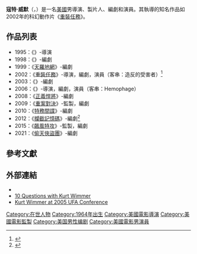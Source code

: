 {{noteTA
|G1=Movie
|G2=Show
}}
{{Infobox entertainer
| type = 導演
| name = 寇特·威默
| foreignname = {{lang|en|Kurt Wimmer}}
| image =
| caption = 
| birth_name = 
| birth_date = 1964年
| birth_place = 美國
| nationality = 美國
| alma_mater = [[南佛羅里達大學|南佛羅里達大學]]
| residence = 
| occupation = 導演、編劇、製片人、演員
| years_active = 1995年
| spouse = 
| grammyawards = 
| awards = 
}}
'''寇特·威默'''（{{lang-en|Kurt Wimmer}}，{{bd|1964年}}）是一名[[美國|美國]]男導演、製片人、編劇和演員。其執導的知名作品如2002年的科幻動作片《[[重裝任務|重裝任務]]》。

== 作品列表 ==
*1995：《{{link-en|烈血終結者|One Tough Bastard}}》-導演
*1998：《{{link-en|地動天驚 (電影)|Sphere (1998 film)|地動天驚}}》-編劇
*1999：《[[天羅地網_(1999年電影)|天羅地網]]》-編劇
*2002：《[[重裝任務|重裝任務]]》-導演，編劇，演員（客串：造反的受害者）<ref>{{cite web |url=http://www.equilibriumfans.com/commentarya7.htm |title=Equilibrium DVD Commentary: Kurt Wimmer: Chapter 7 |publisher=Equilibriumfans.com |date= |accessdate=2009-03-29 |archive-date=2010-11-22 |archive-url=https://web.archive.org/web/20101122123315/http://equilibriumfans.com/commentarya7.htm |dead-url=no }}</ref>
*2003：《{{link-en|C.I.A.追緝令|The Recruit}}》-編劇
*2006：《{{link-en|紫光任務|Ultraviolet (film)}}》-導演，編劇，演員（客串：Hemophage）
*2008：《[[正義悍將|正義悍將]]》-編劇
*2009：《[[重案對決|重案對決]]》-監製，編劇
*2010：《[[特務間諜|特務間諜]]》-編劇
*2012：《[[攔截記憶碼|攔截記憶碼]]》-編劇<ref name="VarietyJune2009">{{cite news |url=http://www.variety.com/article/VR1118004451?refCatId=13 |title=Wimmer to write 'Total Recall' remake |last=Fleming |first=Mike |work=Variety |publisher=Reed Business Information |date=June 2, 2009 |accessdate=June 6, 2011 |archive-date=2011-01-28 |archive-url=https://web.archive.org/web/20110128163539/http://www.variety.com/article/VR1118004451?refCatId=13 |dead-url=no }}</ref>
*2015：《[[飆風特攻|飆風特攻]]》-監製，編劇
*2021：《[[偷天俠盜團|偷天俠盜團]]》-編劇

== 參考文獻 ==
{{reflist}}

== 外部連結 ==
{{commons category|Kurt Wimmer}}
* {{IMDb name|934483}}
* [http://filmforce.ign.com/articles/379/379004p1.html 10 Questions with Kurt Wimmer]{{Wayback|url=http://filmforce.ign.com/articles/379/379004p1.html |date=20060922033935 }}
* [http://www.equilibriumfans.com/KurtWimmer-AustinTexas-2005.htm Kurt Wimmer at 2005 UFA Conference]{{Wayback|url=http://www.equilibriumfans.com/KurtWimmer-AustinTexas-2005.htm |date=20170809005410 }}

{{Authority control}}

{{DEFAULTSORT:Wimmer, Kurt}}
[[Category:在世人物|Category:在世人物]]
[[Category:1964年出生|Category:1964年出生]]
[[Category:美國電影導演|Category:美國電影導演]]
[[Category:美國電影監製|Category:美國電影監製]]
[[Category:美国男性编剧|Category:美国男性编剧]]
[[Category:美國電影男演員|Category:美國電影男演員]]